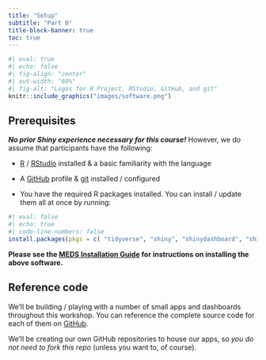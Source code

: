 ```yaml
---
title: "Setup"
subtitle: "Part 0"
title-block-banner: true
toc: true
---
```


```r
#| eval: true 
#| echo: false
#| fig-align: "center"
#| out-width: "60%" 
#| fig-alt: "Logos for R Project, RStudio, GitHub, and git"
knitr::include_graphics("images/software.png")
```

## Prerequisites

[***No prior Shiny experience necessary for this course!***]{.teal-text} However, we do assume that participants have the following:

- [R](https://cloud.r-project.org/) / [RStudio](https://posit.co/products/open-source/rstudio/) installed & a basic familiarity with the language  

-  A [GitHub](https://github.com/) profile & [git](https://git-scm.com/) installed / configured

- You have the required R packages installed. You can install / update them all at once by running:
 
```r
#| eval: false
#| echo: true
#| code-line-numbers: false
install.packages(pkgs = c( "tidyverse", "shiny", "shinydashboard", "shinyWidgets", "shinycssloaders", "markdown", "DT", "leaflet", "bslib", "fresh", "sass", "reactlog", "shinytest2", "palmerpenguins", "lterdatasampler", "gapminder"))
```

::: {.center-text .body-text-m .teal-text}
**Please see the [MEDS Installation Guide](https://ucsb-meds.github.io/meds-install-guide.html) for instructions on installing the above software.**
:::

## Reference code

We'll be building / playing with a number of small apps and dashboards throughout this workshop. You can reference the complete source code for each of them on [GitHub](https://github.com/samanthacsik/EDS430-shiny-app). 

We'll be creating our own GitHub repositories to house our apps, so *you do not need to fork this repo* (unless you want to, of course).
